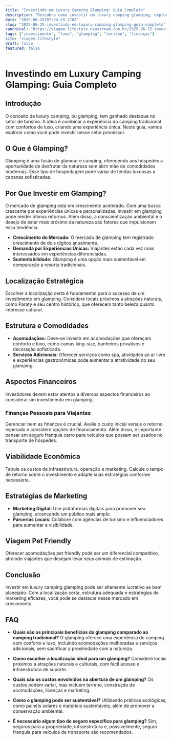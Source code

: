 ```yaml
---
title: "Investindo em Luxury Camping Glamping: Guia Completo"
description: "Descubra como investir em luxury camping glamping, explorando oportunidades e estratégias para maximizar seus retornos nesse mercado em ascensão."
date: "2025-06-25T07:34:29.270Z"
slug: "2025-06-25-investindo-em-luxury-camping-glamping-guia-completo"
canonical: "https://viagem-lifestyle.neostream.com.br/2025-06-25-investindo-em-luxury-camping-glamping-guia-completo"
tags: ["investimento", "luxo", "glamping", "turismo", "finanças"]
site: "viagem-lifestyle"
draft: false
featured: false
---
```


# Investindo em Luxury Camping Glamping: Guia Completo

## Introdução

O conceito de luxury camping, ou glamping, tem ganhado destaque no setor de turismo. A ideia é combinar a experiência do camping tradicional com confortos de luxo, criando uma experiência única. Neste guia, vamos explorar como você pode investir nesse setor promissor.

## O Que é Glamping?

Glamping é uma fusão de glamour e camping, oferecendo aos hóspedes a oportunidade de desfrutar da natureza sem abrir mão de comodidades modernas. Esse tipo de hospedagem pode variar de tendas luxuosas a cabanas sofisticadas.

## Por Que Investir em Glamping?

O mercado de glamping está em crescimento acelerado. Com uma busca crescente por experiências únicas e personalizadas, investir em glamping pode render ótimos retornos. Além disso, a conscientização ambiental e o desejo de estar mais próximo da natureza são fatores que impulsionam essa tendência.

- **Crescimento do Mercado:** O mercado de glamping tem registrado crescimento de dois dígitos anualmente.
- **Demanda por Experiências Únicas:** Viajantes estão cada vez mais interessados em experiências diferenciadas.
- **Sustentabilidade:** Glamping é uma opção mais sustentável em comparação a resorts tradicionais.

## Localização Estratégica

Escolher a localização certa é fundamental para o sucesso de um investimento em glamping. Considere locais próximos a atrações naturais, como Paraty e seu centro histórico, que oferecem tanto beleza quanto interesse cultural.

## Estrutura e Comodidades

- **Acomodações:** Deve-se investir em acomodações que ofereçam conforto e luxo, como camas king-size, banheiros privativos e decoração sofisticada.
- **Serviços Adicionais:** Oferecer serviços como spa, atividades ao ar livre e experiências gastronômicas pode aumentar a atratividade do seu glamping.

## Aspectos Financeiros

Investidores devem estar atentos a diversos aspectos financeiros ao considerar um investimento em glamping.

### Finanças Pessoais para Viajantes

Gerenciar bem as finanças é crucial. Avalie o custo inicial versus o retorno esperado e considere opções de financiamento. Além disso, é importante pensar em seguro franquia carro para veículos que possam ser usados no transporte de hóspedes.

## Viabilidade Econômica

Tabule os custos de infraestrutura, operação e marketing. Calcule o tempo de retorno sobre o investimento e adapte suas estratégias conforme necessário.

## Estratégias de Marketing

- **Marketing Digital:** Use plataformas digitais para promover seu glamping, alcançando um público mais amplo.
- **Parcerias Locais:** Colabore com agências de turismo e influenciadores para aumentar a visibilidade.

## Viagem Pet Friendly

Oferecer acomodações pet friendly pode ser um diferencial competitivo, atraindo viajantes que desejam levar seus animais de estimação.

## Conclusão

Investir em luxury camping glamping pode ser altamente lucrativo se bem planejado. Com a localização certa, estrutura adequada e estratégias de marketing eficazes, você pode se destacar nesse mercado em crescimento.

## FAQ

- **Quais são os principais benefícios do glamping comparado ao camping tradicional?**
  O glamping oferece uma experiência de camping com conforto e luxo, incluindo acomodações melhoradas e serviços adicionais, sem sacrificar a proximidade com a natureza.

- **Como escolher a localização ideal para um glamping?**
  Considere locais próximos a atrações naturais e culturais, com fácil acesso e infraestrutura de suporte.

- **Quais são os custos envolvidos na abertura de um glamping?**
  Os custos podem variar, mas incluem terreno, construção de acomodações, licenças e marketing.

- **Como o glamping pode ser sustentável?**
  Utilizando práticas ecológicas, como painéis solares e materiais sustentáveis, além de promover a conservação ambiental.

- **É necessário algum tipo de seguro específico para glamping?**
  Sim, seguros para a propriedade, infraestrutura e, possivelmente, seguro franquia para veículos de transporte são recomendados.